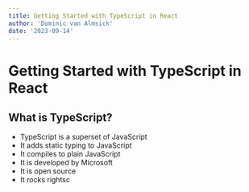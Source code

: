 ```yaml
---
title: Getting Started with TypeScript in React
author: 'Dominic van Almsick'
date: '2023-09-14'
---
```


# Getting Started with TypeScript in React

## What is TypeScript?

- TypeScript is a superset of JavaScript
- It adds static typing to JavaScript
- It compiles to plain JavaScript
- It is developed by Microsoft
- It is open source
- It rocks rightsc
